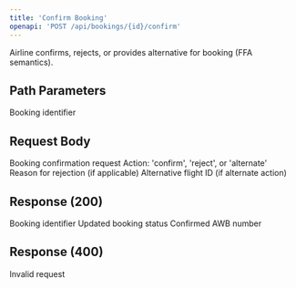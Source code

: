 ```yaml
---
title: 'Confirm Booking'
openapi: 'POST /api/bookings/{id}/confirm'
---
```


Airline confirms, rejects, or provides alternative for booking (FFA semantics).

## Path Parameters

<ParamField path="id" type="string" required>
  Booking identifier
</ParamField>

## Request Body

<ParamField body="BookingConfirmationRequest" type="object" required>
  Booking confirmation request

  <Expandable title="Confirmation Request Properties">
    <ParamField body="action" type="string" required>
      Action: 'confirm', 'reject', or 'alternate'
    </ParamField>
    <ParamField body="reason" type="string">
      Reason for rejection (if applicable)
    </ParamField>
    <ParamField body="alternateFlightId" type="string">
      Alternative flight ID (if alternate action)
    </ParamField>
  </Expandable>
</ParamField>

## Response (200)

<ParamField status="200" type="BookingConfirmationResponse">
  <ParamField name="bookingId" type="string">
    Booking identifier
  </ParamField>
  <ParamField name="status" type="string">
    Updated booking status
  </ParamField>
  <ParamField name="awbNumber" type="string">
    Confirmed AWB number
  </ParamField>
</ParamField>

## Response (400)

<ParamField status="400" type="ErrorResponse">
  <ParamField name="error" type="string">
    Invalid request
  </ParamField>
</ParamField>
